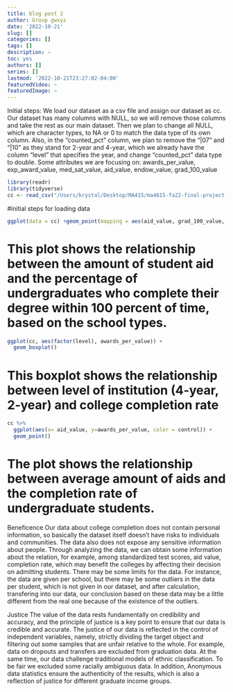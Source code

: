 ```yaml
---
title: blog post 2
author: Group gwxyz
date: '2022-10-21'
slug: []
categories: []
tags: []
description: ~
toc: yes
authors: []
series: []
lastmod: '2022-10-21T23:27:02-04:00'
featuredVideo: ~
featuredImage: ~
---
```



Initial steps: We load our dataset as a csv file and assign our dataset as cc. Our dataset has many columns with NULL, so we will remove those columns and take the rest as our main dataset. Then we plan to change all NULL, which are character types, to NA or 0 to match the data type of its own column. Also, in the "counted_pct" column, we plan to remove the "|07" and "|10" as they stand for 2-year and 4-year, which we already have the column "level" that specifies the year, and change "counted_pct" data type to double. Some attributes we are focusing on: awards_per_value, exp_award_value, med_sat_value, aid_value, endow_value, grad_100_value

```r
library(readr)
library(tidyverse)
cc <- read_csv("/Users/krystal/Desktop/MA415/ma4615-fa22-final-project-gwxyz/dataset/cc_institution_details.csv")
```
#initial steps for loading data
```r
ggplot(data = cc) +geom_point(mapping = aes(aid_value, grad_100_value, color = control))
```
# This plot shows the relationship between the amount of student aid and the percentage of undergraduates who complete their degree within 100 percent of time, based on the school types.

```r
ggplot(cc, aes(factor(level), awards_per_value)) +
  geom_boxplot()
```
# This boxplot shows the relationship between level of institution (4-year, 2-year) and college completion rate
```r
cc %>%
  ggplot(aes(x= aid_value, y=awards_per_value, color = control)) +
  geom_point()
```
# The plot shows the relationship between average amount of aids and the completion rate of undergraduate students.



Beneficence 
Our data about college completion does not contain personal information, so basically the dataset itself doesn't have risks to individuals and communities. The data also does not expose any sensitive information about people. Through analyzing the data, we can obtain some information about the relation, for example, among standardized test scores, aid value, completion rate, which may benefit the colleges by affecting their decision on admitting students. There may be some limits for the data. For instance, the data are given per school, but there may be some outliers in the data per student, which is not given in our dataset, and after calculation, transfering into our data, our conclusion based on these data may be a little different from the real one because of the existence of the outliers.

Justice
The value of the data rests fundamentally on credibility and accuracy, and the principle of justice is a key point to ensure that our data is credible and accurate. The justice of our data is reflected in the control of independent variables, namely, strictly dividing the target object and filtering out some samples that are unfair relative to the whole. For example, data on dropouts and transfers are excluded from graduation data. At the same time, our data challenge traditional models of ethnic classification. To be fair we excluded some racially ambiguous data. 
In addition, Anonymous data statistics ensure the authenticity of the results, which is also a reflection of justice for different graduate income groups.

